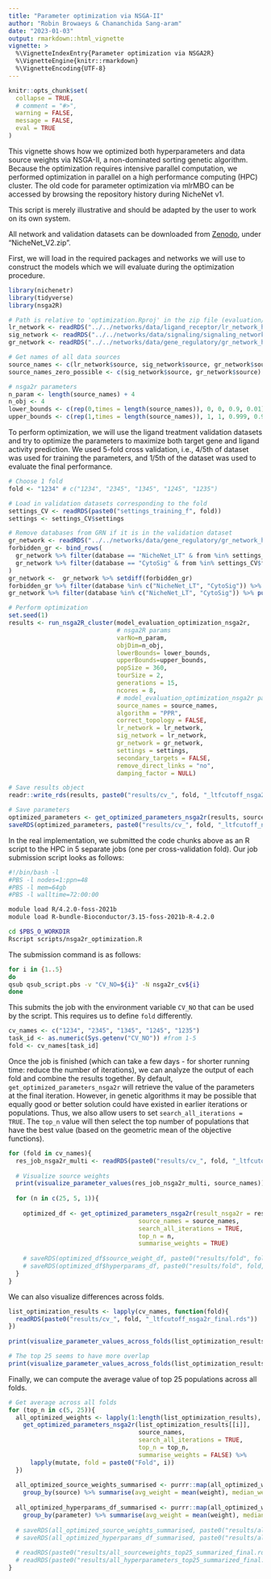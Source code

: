 ```yaml
---
title: "Parameter optimization via NSGA-II"
author: "Robin Browaeys & Chananchida Sang-aram"
date: "2023-01-03"
output: rmarkdown::html_vignette
vignette: >
  %\VignetteIndexEntry{Parameter optimization via NSGA2R}
  %\VignetteEngine{knitr::rmarkdown}
  %\VignetteEncoding{UTF-8}
---
```


<!-- github markdown built using 
rmarkdown::render("vignettes/parameter_optimization.Rmd", output_format = "github_document") # please, don't run this!!
knitr::opts_knit$set(root.dir = "~/NicheNet_V2/evaluation/optimization") # set root directory
-->

```r
knitr::opts_chunk$set(
  collapse = TRUE,
  # comment = "#>",
  warning = FALSE,
  message = FALSE,
  eval = TRUE
)
```

This vignette shows how we optimized both hyperparameters and data source weights via NSGA-II, a non-dominated sorting genetic algorithm. Because the optimization requires intensive parallel computation, we performed optimization in parallel on a high performance computing (HPC) cluster. The old code for parameter optimization via mlrMBO can be accessed by browsing the repository history during NicheNet v1.

This script is merely illustrative and should be adapted by the user to work on its own system.

All network and validation datasets can be downloaded from [Zenodo](https://zenodo.org/records/8016880), under "NicheNet_V2.zip".

First, we will load in the required packages and networks we will use to construct the models which we will evaluate during the optimization procedure.
```r
library(nichenetr)
library(tidyverse)
library(nsga2R)

# Path is relative to 'optimization.Rproj' in the zip file (evaluation/optimization/)
lr_network <- readRDS("../../networks/data/ligand_receptor/lr_network_human_21122021.rds")
sig_network <- readRDS("../../networks/data/signaling/signaling_network_human_21122021.rds")
gr_network <- readRDS("../../networks/data/gene_regulatory/gr_network_human_21122021_optimization.rds")

# Get names of all data sources
source_names <- c(lr_network$source, sig_network$source, gr_network$source) %>% unique()
source_names_zero_possible <- c(sig_network$source, gr_network$source) %>% unique()

# nsga2r parameters
n_param <- length(source_names) + 4
n_obj <- 4
lower_bounds <- c(rep(0,times = length(source_names)), 0, 0, 0.9, 0.01)
upper_bounds <- c(rep(1,times = length(source_names)), 1, 1, 0.999, 0.99)

```

To perform optimization, we will use the ligand treatment validation datasets and try to optimize the parameters to maximize both target gene and ligand activity prediction. We used 5-fold cross validation, i.e., 4/5th of dataset was used for training the parameters, and 1/5th of the dataset was used to evaluate the final performance.

```r
# Choose 1 fold
fold <- "1234" # c("1234", "2345", "1345", "1245", "1235")

# Load in validation datasets corresponding to the fold
settings_CV <- readRDS(paste0("settings_training_f", fold))
settings <- settings_CV$settings

# Remove databases from GRN if it is in the validation dataset
gr_network <- readRDS("../../networks/data/gene_regulatory/gr_network_human_21122021_optimization.rds")
forbidden_gr <- bind_rows(
  gr_network %>% filter(database == "NicheNet_LT" & from %in% settings_CV$forbidden_ligands_nichenet),
  gr_network %>% filter(database == "CytoSig" & from %in% settings_CV$forbidden_ligands_cytosig)
)
gr_network <-  gr_network %>% setdiff(forbidden_gr)
forbidden_gr %>% filter(database %in% c("NicheNet_LT", "CytoSig")) %>% pull(source) %>% table()
gr_network %>% filter(database %in% c("NicheNet_LT", "CytoSig")) %>% pull(source) %>% table()

# Perform optimization
set.seed(1)
results <- run_nsga2R_cluster(model_evaluation_optimization_nsga2r,
                              # nsga2R params
                              varNo=n_param,
                              objDim=n_obj,
                              lowerBounds= lower_bounds,
                              upperBounds=upper_bounds,
                              popSize = 360,
                              tourSize = 2,
                              generations = 15,
                              ncores = 8,
                              # model_evaluation_optimization_nsga2r params
                              source_names = source_names,
                              algorithm = "PPR",
                              correct_topology = FALSE,
                              lr_network = lr_network,
                              sig_network = lr_network,
                              gr_network = gr_network,
                              settings = settings,
                              secondary_targets = FALSE,
                              remove_direct_links = "no",
                              damping_factor = NULL)

# Save results object
readr::write_rds(results, paste0("results/cv_", fold, "_ltfcutoff_nsga2r_final.rds"))

# Save parameters
optimized_parameters <- get_optimized_parameters_nsga2r(results, source_names)
saveRDS(optimized_parameters, paste0("results/cv_", fold, "_ltfcutoff_nsga2r_optimized_parameters_final.rds"))

```

In the real implementation, we submitted the code chunks above as an R script to the HPC in 5 separate jobs (one per cross-validation fold). Our job submission script looks as follows:
```bash
#!/bin/bash -l
#PBS -l nodes=1:ppn=48
#PBS -l mem=64gb
#PBS -l walltime=72:00:00

module load R/4.2.0-foss-2021b
module load R-bundle-Bioconductor/3.15-foss-2021b-R-4.2.0

cd $PBS_O_WORKDIR
Rscript scripts/nsga2r_optimization.R
```

The submission command is as follows:
```bash
for i in {1..5}
do
qsub qsub_script.pbs -v "CV_NO=${i}" -N nsga2r_cv${i}
done
```

This submits the job with the environment variable `CV_NO` that can be used by the script. This requires us to define `fold` differently.

```r
cv_names <- c("1234", "2345", "1345", "1245", "1235")
task_id <- as.numeric(Sys.getenv("CV_NO")) #from 1-5
fold <- cv_names[task_id]
```


Once the job is finished (which can take a few days - for shorter running time: reduce the number of iterations), we can analyze the output of each fold and combine the results together. By default, `get_optimized_parameters_nsga2r` will retrieve the value of the parameters at the final iteration. However, in genetic algorithms it may be possible that equally good or better solution could have existed in earlier iterations or populations. Thus, we also allow users to set `search_all_iterations = TRUE`. The `top_n` value will then select the top number of populations that have the best value (based on the geometric mean of the objective functions).

```r
for (fold in cv_names){
  res_job_nsga2r_multi <- readRDS(paste0("results/cv_", fold, "_ltfcutoff_nsga2r_final.rds"))
  
  # Visualize source weights
  print(visualize_parameter_values(res_job_nsga2r_multi, source_names))
  
  for (n in c(25, 5, 1)){
    
    optimized_df <- get_optimized_parameters_nsga2r(result_nsga2r = res_job_nsga2r_multi,
                                    source_names = source_names,
                                    search_all_iterations = TRUE,
                                    top_n = n,
                                    summarise_weights = TRUE)
    
    # saveRDS(optimized_df$source_weight_df, paste0("results/fold", fold, "_sourceweights_top", n, ifelse(n == 1, "", "_summarized"), ".rds"))
    # saveRDS(optimized_df$hyperparams_df, paste0("results/fold", fold, "_hyperparameters_top", n, ifelse(n == 1, "", "_summarized"), ".rds"))
  }
}
```

We can also visualize differences across folds.

```r
list_optimization_results <- lapply(cv_names, function(fold){
  readRDS(paste0("results/cv_", fold, "_ltfcutoff_nsga2r_final.rds"))
})
 
print(visualize_parameter_values_across_folds(list_optimization_results, source_names, 5))

# The top 25 seems to have more overlap
print(visualize_parameter_values_across_folds(list_optimization_results, source_names, 25))

```

Finally, we can compute the average value of top 25 populations across all folds.

```r
# Get average across all folds
for (top_n in c(5, 25)){
  all_optimized_weights <- lapply(1:length(list_optimization_results), function(i){
    get_optimized_parameters_nsga2r(list_optimization_results[[i]],
                                    source_names,
                                    search_all_iterations = TRUE,
                                    top_n = top_n,
                                    summarise_weights = FALSE) %>%
      lapply(mutate, fold = paste0("Fold", i))
  })
  
  all_optimized_source_weights_summarised <- purrr::map(all_optimized_weights, "source_weight_df") %>% bind_rows() %>% 
    group_by(source) %>% summarise(avg_weight = mean(weight), median_weight = median(weight))
  
  all_optimized_hyperparams_df_summarised <- purrr::map(all_optimized_weights, "hyperparams_df") %>% bind_rows() %>% 
    group_by(parameter) %>% summarise(avg_weight = mean(weight), median_weight = median(weight))
  
  # saveRDS(all_optimized_source_weights_summarised, paste0("results/all_sourceweights_top", top_n, "_summarized_final.rds"))
  # saveRDS(all_optimized_hyperparams_df_summarised, paste0("results/all_hyperparameters_top", top_n, "_summarized_final.rds"))
  
  # readRDS(paste0("results/all_sourceweights_top25_summarized_final.rds")) %>% write_tsv("results/source_weights_df_final.txt")
  # readRDS(paste0("results/all_hyperparameters_top25_summarized_final.rds")) %>% write_tsv("results/hyperparameters_df_final.txt")
}
```
